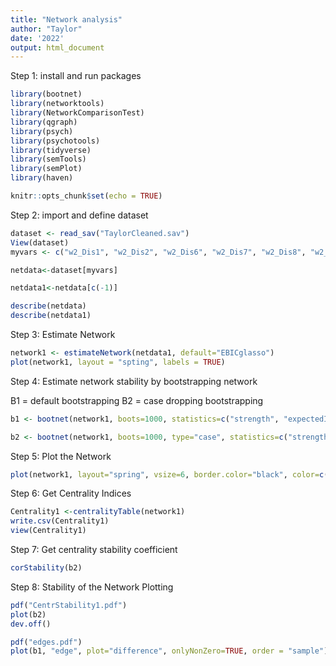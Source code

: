```yaml
---
title: "Network analysis"
author: "Taylor"
date: '2022'
output: html_document
---
```

Step 1: install and run packages 

```r
library(bootnet)
library(networktools)
library(NetworkComparisonTest)
library(qgraph)
library(psych)
library(psychotools)
library(tidyverse)
library(semTools)
library(semPlot)
library(haven)

knitr::opts_chunk$set(echo = TRUE)
```

Step 2: import and define dataset
```r
dataset <- read_sav("TaylorCleaned.sav")
View(dataset)
myvars <- c("w2_Dis1", "w2_Dis2", "w2_Dis6", "w2_Dis7", "w2_Dis8", "w2_Dis9", "w2_Dis10", "w2_Dis15", "Addiction")

netdata<-dataset[myvars]

netdata1<-netdata[c(-1)]

describe(netdata)
describe(netdata1)

```

Step 3: Estimate Network
```r

network1 <- estimateNetwork(netdata1, default="EBICglasso")
plot(network1, layout = "spting", labels = TRUE)

```


Step 4: Estimate network stability by bootstrapping network

B1 = default bootstrapping 
B2 = case dropping bootstrapping 

```r
b1 <- bootnet(network1, boots=1000, statistics=c("strength", "expectedInfluence", "edge"))

b2 <- bootnet(network1, boots=1000, type="case", statistics=c("strength", "expectedInfluence", "edge"))


```


Step 5: Plot the Network
```r

plot(network1, layout="spring", vsize=6, border.color="black", color=c('lightblue','orange', 'red'))

```

Step 6: Get Centrality Indices
```r
Centrality1 <-centralityTable(network1)
write.csv(Centrality1)
view(Centrality1)

```


Step 7: Get centrality stability coefficient
```r
corStability(b2)
```

Step 8: Stability of the Network Plotting
```r
pdf("CentrStability1.pdf")
plot(b2)
dev.off()
```


```r
pdf("edges.pdf")
plot(b1, "edge", plot="difference", onlyNonZero=TRUE, order = "sample")
```





